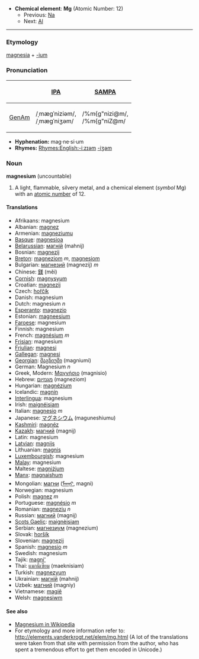 *'''Chemical element''': '''Mg''' (Atomic Number: 12)
**Previous: [[Sodium|Na]]
**Next: [[Aluminium|Al]]
----
===Etymology===
[[magnesia]] + [[-ium]]

===Pronunciation===
{| border=1 cellpadding=5
! !! [[w:International Phonetic Alphabet|IPA]] !! [[w:SAMPA|SAMPA]]
|-
! [[GenAm]]
| /ˌmæɡˈniziəm/, <br> /ˌmæɡˈniʒəm/ || /%m{g"nizi@m/, <br> /%m{g"niZ@m/
|}

*'''Hyphenation:''' mag·ne·si·um
*'''Rhymes:''' [[Rhymes:English:-iːzɪəm]] [[Rhymes:English:-iʒəm|-iʒəm]]

=== Noun ===
'''magnesium''' (uncountable)
# A light, flammable, silvery metal, and a chemical element (''symbol'' Mg) with an [[atomic number]] of 12.

==== Translations ====
*Afrikaans: magnesium
*Albanian: [[magnez]]
*Armenian: [[magneziumu]]
*[[Basque]]: [[magnesioa]]
*[[Belarussian]]: [[магній]] (mahnij)
*Bosnian: [[magnezij]]
*[[Breton]]: [[magneziom]] ''m'', [[magnesiom]]
*Bulgarian: [[магнезий]] (magnezij) ''m''
*Chinese: [[鎂]] (měi)
*[[Cornish]]: [[magnysyum]]
*Croatian: [[magnezij]]
*Czech: [[hořčík]]
*Danish: magnesium
*Dutch: magnesium ''n''
*[[Esperanto]]: [[magnezio]]
*Estonian: [[magneesium]]
*[[Faroese]]: magnesium
*Finnish: magnesium
*French: [[magnésium]] ''m''
*[[Frisian]]: magnesium
*[[Friulian]]: [[magnesi]]
*[[Gallegan]]: [[magnesi]]
*[[Georgian]]: [[მაგნიუმი]] (magniumi)
*German: Magnesium ''n''
*Greek, Modern: [[Μαγνήσιο]] '' '' (magnisio) 
*Hebrew: [[מגנזיום]] (magneziom)
*Hungarian: [[magnézium]]
*Icelandic: [[magnín]]
*[[Interlingua]]: magnesium
*Irish: [[maignéisiam]]
*Italian: [[magnesio]] ''m''
*Japanese: [[マグネシウム]] (maguneshiumu)
*[[Kashmiri]]: [[magnéz]]
*[[Kazakh]]: [[магний]] (magnij)
*Latin: magnesium
*[[Latvian]]: [[magnijs]]
*Lithuanian: [[magnis]]
*[[Luxembourgish]]: magnesium
*[[Malay]]: magnesium
*Maltese: [[magniżjum]]
*[[Manx]]: [[magnaishum]]
*Mongolian: [[магни]] ([[ᠮᠠᠭᠨᠢ]], magni)
*Norwegian: magnesium
*Polish: [[magnez]] ''m''
*Portuguese: [[magnésio]] ''m''
*Romanian: [[magneziu]] ''n''
*Russian: [[магний]] '' '' (magnij)
*[[Scots Gaelic]]: [[maignèisiam]]
*Serbian: [[магнезиум]] (magnezium)
*Slovak: [[horšík]]
*Slovenian: [[magnezij]]
*Spanish: [[magnesio]] ''m''
*Swedish: magnesium
*Tajik: [[magni']]
*Thai: [[แมกนีเซียม]] (maeknisiam)
*Turkish: [[magnezyum]]
*Ukrainian: [[магній]] (mahnij)
*Uzbek: [[магний]] (magniy)
*Vietnamese: [[magiê]]
*Welsh: [[magnesiwm]]

====See also====
*[[w:Magnesium|Magnesium in Wikipedia]]
*For etymology and more information refer to: http://elements.vanderkrogt.net/elem/mg.html  (A lot of the translations were taken from that site with permission from the author, who has spent a tremendous effort to get them encoded in Unicode.)